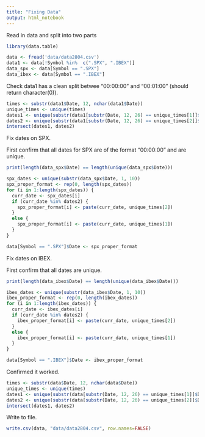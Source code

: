 ```yaml
---
title: "Fixing Data"
output: html_notebook
---
```


Read in data and split into two parts

```r
library(data.table)
```


```r
data <- fread('data/data2804.csv')
data1 <- data[!Symbol %in%  c(".SPX", ".IBEX")]
data_spx <- data[Symbol == ".SPX"]
data_ibex <- data[Symbol == ".IBEX"]
```

Check data1 has a clean split betwee "00:00:00" and "00:01:00" (should return character(0)).

```r
times <- substr(data1$Date, 12, nchar(data1$Date))
unique_times <- unique(times)
dates1 <- unique(substr(data1[substr(Date, 12, 26) == unique_times[1]]$Date, 1, 10))
dates2 <- unique(substr(data1[substr(Date, 12, 26) == unique_times[2]]$Date, 1, 10))
intersect(dates1, dates2)
```

Fix dates on SPX.

First confirm that all dates for SPX are of the format "00:00:00" and are unique.
```r
print(length(data_spx$Date) == length(unique(data_spx$Date)))
```

```r
spx_dates <- unique(substr(data_spx$Date, 1, 10))
spx_proper_format <- rep(0, length(spx_dates))
for (i in 1:length(spx_dates)) {
  curr_date <- spx_dates[i]
  if (curr_date %in% dates2) {
    spx_proper_format[i] <- paste(curr_date, unique_times[2])
  }
  else {
    spx_proper_format[i] <- paste(curr_date, unique_times[1])
  }
}

data[Symbol == ".SPX"]$Date <- spx_proper_format
```

Fix dates on IBEX.

First confirm that all dates are unique.

```r
print(length(data_ibex$Date) == length(unique(data_ibex$Date)))
```


```r
ibex_dates <- unique(substr(data_ibex$Date, 1, 10))
ibex_proper_format <- rep(0, length(ibex_dates))
for (i in 1:length(ibex_dates)) {
  curr_date <- ibex_dates[i]
  if (curr_date %in% dates2) {
    ibex_proper_format[i] <- paste(curr_date, unique_times[2])
  }
  else {
    ibex_proper_format[i] <- paste(curr_date, unique_times[1])
  }
}

data[Symbol == ".IBEX"]$Date <- ibex_proper_format
```

Confirmed it worked.

```r
times <- substr(data$Date, 12, nchar(data$Date))
unique_times <- unique(times)
dates1 <- unique(substr(data[substr(Date, 12, 26) == unique_times[1]]$Date, 1, 10))
dates2 <- unique(substr(data[substr(Date, 12, 26) == unique_times[2]]$Date, 1, 10))
intersect(dates1, dates2)
```

Write to file.

```r
write.csv(data, "data/data2804.csv", row.names=FALSE)
```

